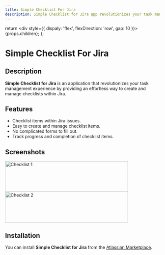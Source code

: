 ```yaml
---
title: Simple Checklist For Jira
description: Simple Checklist for Jira app revolutionizes your task management experience by providing an effortless way to create and manage checklists within Jira.
---
```


  return <div style={{ dispaly: 'flex', flexDirection: 'row', gap: 10 }}>{props.children}</div>;
};


# Simple Checklist For Jira

## Description

**Simple Checklist for Jira** is an application that revolutionizes your task management experience by providing an effortless way to create and manage checklists within Jira.

## Features

- Checklist items within Jira issues.
- Easy to create and manage checklist items.
- No complicated forms to fill out.
- Track progress and completion of checklist items.

## Screenshots

<Flex> <Image src="https://nizukshya.com/simple-checklist/app-checklist.jpg" alt="Checklist 1" width="400" height="100" caption="Screenshot 1" /> <Image src="https://nizukshya.com/simple-checklist/app-checklist-2.png" alt="Checklist 2" width="400" height="100" caption="Screenshot 2 " /> </Flex>

## Installation

You can install **Simple Checklist for Jira** from the [Atlassian Marketplace](https://marketplace.atlassian.com/apps/1231675/simple-checklist-for-jira?hosting=cloud&tab=overview).
